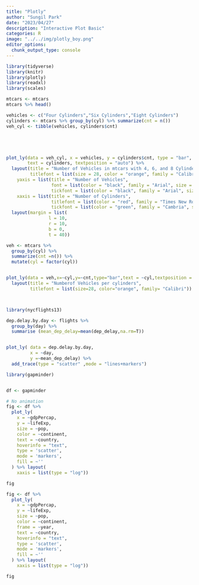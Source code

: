 ```yaml
---
title: "Plotly"
author: "Sungil Park"
date: "2023/04/27"
description: "Interactive Plot Basic"
categories: R
image: "../../img/plotly_boy.png"
editor_options: 
  chunk_output_type: console
---
```




```r
library(tidyverse)
library(knitr)
library(plotly)
library(readxl)
library(scales)
```

```r
mtcars <- mtcars
mtcars %>% head()
```


```r

vehicles <- c("Four Cylinders","Six Cylinders","Eight Cylinders")
cylinders <- mtcars %>% group_by(cyl) %>% summarize(cnt = n())
veh_cyl <- tibble(vehicles, cylinders$cnt)





plot_ly(data = veh_cyl, x = vehicles, y = cylinders$cnt, type = "bar",
        text = cylinders, textposition = "auto") %>% 
  layout(title = "Number of Vehicles in mtcars with 4, 6, and 8 Cylinders",
         titlefont = list(size = 28, color = "orange", family = "Calibri"),
    yaxis = list(title = "Number of Vehicles",
                 font = list(color = "black", family = "Arial", size = 26),
                 tickfont = list(color = "black", family = "Arial", size = 20)),
    xaxis = list(title = "Number of Cylinders",
                 titlefont = list(color = "red", family = "Times New Roman", size = 22),
                 tickfont = list(color = "green", family = "Cambria", size = 18)))%>% 
  layout(margin = list( 
                l = 10,
                r = 10,
                b = 0,
                t = 40))
```

```r
veh <- mtcars %>% 
  group_by(cyl) %>% 
  summarize(cnt =n()) %>% 
  mutate(cyl = factor(cyl))


plot_ly(data = veh,x=~cyl,y=~cnt,type="bar",text = ~cyl,textposition = "auto") %>% 
  layout(title = "Numberof Vehicles per cylinders", 
         titlefont = list(size=28, color="orange", family= "Calibri"))




```

```r
library(nycflights13)

dep.delay.by.day <- flights %>% 
  group_by(day) %>%
  summarise (mean_dep_delay=mean(dep_delay,na.rm=T))


plot_ly( data = dep.delay.by.day, 
         x = ~day, 
         y =~mean_dep_delay) %>% 
  add_trace(type = "scatter" ,mode = "lines+markers")
```


```r
library(gapminder)


df <- gapminder 

# No animation
fig <- df %>%
  plot_ly(
    x = ~gdpPercap, 
    y = ~lifeExp, 
    size = ~pop, 
    color = ~continent, 
    text = ~country, 
    hoverinfo = "text",
    type = 'scatter',
    mode = 'markers',
    fill = ~''
  ) %>% layout(
    xaxis = list(type = "log"))

fig
```


```r
fig <- df %>%
  plot_ly(
    x = ~gdpPercap, 
    y = ~lifeExp, 
    size = ~pop, 
    color = ~continent, 
    frame = ~year, 
    text = ~country, 
    hoverinfo = "text",
    type = 'scatter',
    mode = 'markers',
    fill = ~''
  ) %>% layout(
    xaxis = list(type = "log"))

fig
```

